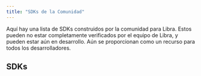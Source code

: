 ```yaml
---
title: "SDKs de la Comunidad"
---
```



Aquí hay una lista de SDKs construidos por la comunidad para Libra. Estos pueden no estar completamente verificados por el equipo de Libra, y pueden estar aún en desarrollo.
Aún se proporcionan como un recurso para todos los desarrolladores.

## SDKs

<CardGrid>
  <LinkCard href="/es/build/sdks/community-sdks/kotlin-sdk" title="SDK de Kotlin" description="SDK de Kotlin Multiplataforma de Libra por Klibra2" />

  <LinkCard href="/es/build/sdks/community-sdks/swift-sdk" title="SDK de Swift" description="SDK de Swift de Libra por Alcove" />
</CardGrid>
